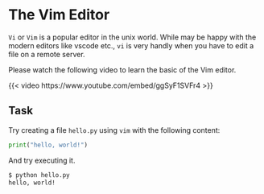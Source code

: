 # The Vim Editor

`Vi` or `Vim` is a popular editor in the unix world. While may be happy with the modern editors like vscode etc., `vi` is very handly when you have to edit a file on a remote server.

Please watch the following video to learn the basic of the Vim editor.

{{< video https://www.youtube.com/embed/ggSyF1SVFr4 >}}

## Task

Try creating a file `hello.py` using `vim` with the following content:

```python
print("hello, world!")
```

And try executing it.

```bash
$ python hello.py
hello, world!
```